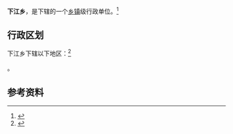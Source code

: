 {{中国乡级行政区|54/22/26/202/000}}

'''下江乡'''，是{{PRC admin/fullname|54/22/26/202/000|3}}下辖的一个[[乡镇|乡镇]]级行政单位。<ref>{{PRC admin/ref sgc|{{PRC admin/parent|54/22/26/202/000}}}}</ref>

== 行政区划 ==

下江乡下辖以下地区：<ref>{{PRC admin/ref sgc|54/22/26/202/000}}</ref>

{{PRC admin/children|54/22/26/202/000}}。

== 参考资料 ==

{{reflist}}

{{行政区划小作品}}
{{PRC admin/navcat|54/22/26/202/000}}